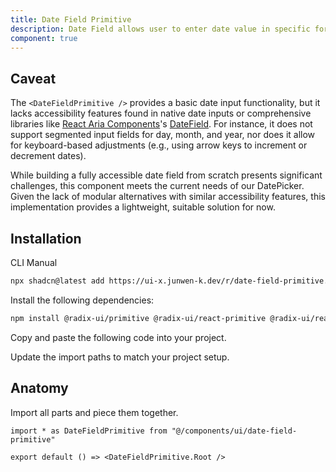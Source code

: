 ```yaml
---
title: Date Field Primitive
description: Date Field allows user to enter date value in specific format.
component: true
---
```


<ComponentPreview name="date-field-primitive-demo" />

## Caveat

The `<DateFieldPrimitive />` provides a basic date input functionality, but it lacks accessibility features found in native date inputs or comprehensive libraries like [React Aria Components](https://react-spectrum.adobe.com/react-aria/components.html)'s [DateField](https://react-spectrum.adobe.com/react-aria/DateField.html). For instance, it does not support segmented input fields for day, month, and year, nor does it allow for keyboard-based adjustments (e.g., using arrow keys to increment or decrement dates).

While building a fully accessible date field from scratch presents significant challenges, this component meets the current needs of our DatePicker. Given the lack of modular alternatives with similar accessibility features, this implementation provides a lightweight, suitable solution for now.

## Installation

<Tabs defaultValue="cli">

<TabsList>
  <TabsTrigger value="cli">CLI</TabsTrigger>
  <TabsTrigger value="manual">Manual</TabsTrigger>
</TabsList>

<TabsContent value="cli">

```bash
npx shadcn@latest add https://ui-x.junwen-k.dev/r/date-field-primitive.json
```

</TabsContent>

<TabsContent value="manual">

<Steps>

<Step>Install the following dependencies:</Step>

```bash
npm install @radix-ui/primitive @radix-ui/react-primitive @radix-ui/react-use-controllable-state date-fns
```

<Step>Copy and paste the following code into your project.</Step>

<ComponentSource name="date-field-primitive" />

<Step>Update the import paths to match your project setup.</Step>

</Steps>

</TabsContent>

</Tabs>

## Anatomy

Import all parts and piece them together.

```tsx
import * as DateFieldPrimitive from "@/components/ui/date-field-primitive"

export default () => <DateFieldPrimitive.Root />
```
